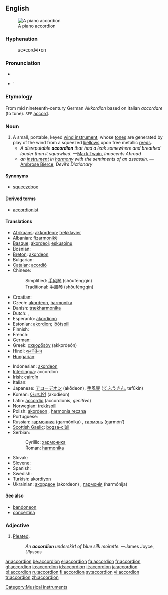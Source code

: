 {{wikipedia}}
==English==
[[Image:Fisarmonica_nera_a_piano.png|thumb|right|A piano accordion]]

===Hyphenation===
: ac•cord•i•on

===Pronunciation===
* {{IPA|/əˈkɔ(ɹ).di.ˌən/}}
* {{audio|en-us-accordion.ogg|Audio (US)}}`

===Etymology===
From mid nineteenth-century German ''Akkordion'' based on Italian ''accordare'' (to tune). <small>SEE</small> [[accord]].

===Noun===
{{en-noun}}

# A small, portable, keyed [[wind instrument]], whose [[tone]]s are generated by play of the wind from a squeezed [[bellows]] upon free metallic [[reed]]s.
#* ''A disreputable '''accordion''' that had a leak somewhere and breathed louder than it squawked.'' —[[w:Mark Twain|Mark Twain]], ''Innocents Abroad''
#* ''an [[musical instrument|instrument]] in [[harmony]] with the sentiments of an assassin.'' — [[w:Ambrose Bierce|Ambrose Bierce]], ''Devil’s Dictionary''

====Synonyms====
* [[squeezebox]]

====Derived terms====
* [[accordionist]]

====Translations====
{{trans-top|A small, portable, keyed wind instrument}}
* [[Afrikaans]]: [[akkordeon]]; [[trekklavier]]
* Albanian: [[fizarmonikë]] {{f}}
* [[Basque]]: [[akordeoi]]; [[eskusoinu]]
* Bosnian: {{t-|bs|harmonika|f}}
* [[Breton]]: [[akordeon]] {{m}}
* Bulgarian: {{t-|bg|хармоника|f|tr=kharmónika|sc=Cyrl}}
* [[Catalan]]: [[acordió]] {{m}}
* Chinese:
*: Simplified: [[手风琴]] (shǒufēngqín)
*: Traditional: [[手風琴]] (shǒufēngqín)
* Croatian: {{t-|hr|harmonika|f}}
* Czech: [[akordeon]], [[harmonika]]
* Danish: [[trækharmonika]]
* Dutch: {{t+|nl|accordeon|n}}, {{t+|nl|harmonica|m}}
* Esperanto: [[akordiono]]
* Estonian: [[akordion]]; [[lõõtspill]]
* Finnish: {{t+|fi|harmonikka}}
* French: {{t+|fr|accordéon|m}}
* German: {{t-|de|Akkordeon|n}}
* Greek: [[ακκορδεόν]] (akkordeón) {{n}}
* Hindi: [[अकॉर्डियन]]
* [[Hungarian]]: {{t+|hu|harmonika}}
{{trans-mid}}
* Indonesian: [[akordeon]]
* [[Interlingua]]: accordion
* Irish: [[cairdín]] {{m}}
* Italian: {{t+|it|fisarmonica|f}}
* Japanese: [[アコーデオン]] (akōdeon), [[手風琴]] ([[てふうきん]], tefūkin)
* Korean: [[아코디언]] (akodieon)
* Latin: [[accordio]] {{f}} (accordionis, ''genitive'')
* Norwegian: [[trekkspill]]
* Polish: [[akordeon]] {{m}}, [[harmonia ręczna]] {{f}}
* Portuguese: {{t+|pt|acordeão}}
* Russian: [[гармоника]] (garmónika) {{f}}, [[гармонь]] (garmón’) {{f}}
* [[Scottish Gaelic]]: [[bogsa-ciùil]] {{m}}
* Serbian:
*: Cyrillic: [[хармоника#Serbian|хармоника]] {{f}}
*: Roman: [[harmonika#Serbian|harmonika]] {{f}}
* Slovak: {{t-|sk|harmonika|f}}
* Slovene: {{t+|sl|harmonika|f}}
* Spanish: {{t+|es|acordeón|m}}
* Swedish: {{t+|sv|dragspel|n}}
* Turkish: [[akordiyon]]
* Ukrainian: [[акордеон]] (akordeon) {{m}}, [[гармонія]] (harmónija) {{f}}
{{trans-bottom}}

====See also====
* [[bandoneon]]
* [[concertina]]

===Adjective===
{{en-adj|-}}

# [[pleat|Pleated]].
#: ''An '''accordion''' underskirt of blue silk moirette.''  —James Joyce, ''Ulysses''

[[Category:Musical instruments]]

[[ar:accordion]]
[[be:accordion]]
[[el:accordion]]
[[fa:accordion]]
[[fr:accordion]]
[[gl:accordion]]
[[io:accordion]]
[[id:accordion]]
[[it:accordion]]
[[ja:accordion]]
[[pl:accordion]]
[[ru:accordion]]
[[fi:accordion]]
[[sv:accordion]]
[[vi:accordion]]
[[tr:accordion]]
[[zh:accordion]]